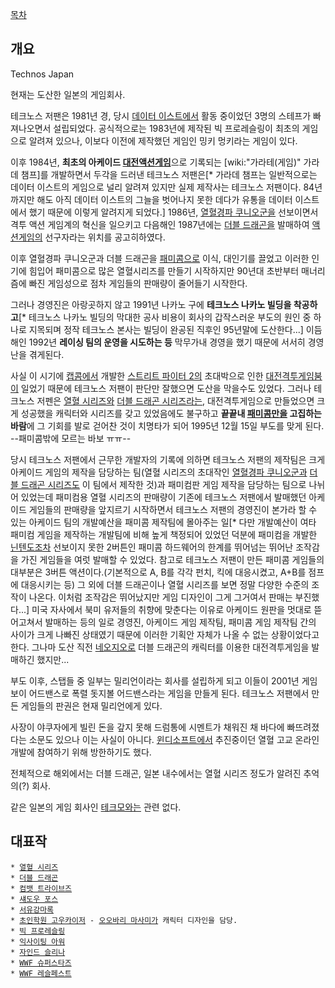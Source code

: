 [[목차]]

== 개요 ==

Technos Japan

현재는 도산한 일본의 게임회사.

테크노스 저팬은 1981년 경, 당시 [[데이터 이스트]]에서 활동 중이었던 3명의 스테프가 빠져나오면서 설립되었다. 공식적으로는 1983년에 제작된 빅 프로레슬링이 최초의 게임으로 알려져 있으나, 이보다 이전에 제작했던 게임인 밍키 멍키라는 게임이 있다.

이후 1984년, '''최초의 아케이드 [[대전액션게임]]'''으로 기록되는 [wiki:"가라테(게임)" 가라데 챔프]를 개발하면서 두각을 드러낸 테크노스 저팬은[* 가라데 챔프는 일반적으로는 데이터 이스트의 게임으로 널리 알려져 있지만 실제 제작사는 테크노스 저팬이다. 84년까지만 해도 아직 데이터 이스트의 그늘을 벗어나지 못한 데다가 유통을 데이터 이스트에서 했기 때문에 이렇게 알려지게 되었다.] 1986년, [[열혈경파 쿠니오군]]을 선보이면서 격투 액션 게임계의 혁신을 일으키고 다음해인 1987년에는 [[더블 드래곤]]을 발매하여 [[액션게임]]의 선구자라는 위치를 공고히하였다.

이후 열혈경파 쿠니오군과 더블 드래곤을 [[패미콤]]으로 이식, 대인기를 끌었고 이러한 인기에 힘입어 패미콤으로 많은 열혈시리즈를 만들기 시작하지만 90년대 초반부터 매너리즘에 빠진 게임성으로 점차 게임들의 판매량이 줄어들기 시작한다.

그러나 경영진은 아랑곳하지 않고 1991년 나카노 구에 '''테크노스 나카노 빌딩을 착공하고'''[* 테크노스 나카노 빌딩의 막대한 공사 비용이 회사의 갑작스러운 부도의 원인 중 하나로 지목되며 정작 테크노스 본사는 빌딩이 완공된 직후인 95년말에 도산한다...] 이듬해인 1992년 '''레이싱 팀의 운영을 시도하는 등''' 막무가내 경영을 했기 때문에 서서히 경영난을 겪게된다.

사실 이 시기에 [[캡콤]]에서 개발한 [[스트리트 파이터 2]]의 초대박으로 인한 [[대전격투게임]]붐이 일었기 때문에 테크노스 저팬이 판단만 잘했으면 도산을 막을수도 있었다. 그러나 테크노스 저펜은 [[열혈 시리즈]]와 [[더블 드래곤 시리즈]]라는, 대전격투게임으로 만들었으면 크게 성공했을 캐릭터와 시리즈를 갖고 있었음에도 불구하고 '''끝끝내 [[패미콤]]만을 고집하는 바람'''에 그 기회를 발로 걷어찬 것이 치명타가 되어 1995년 12월 15일 부도를 맞게 된다. --패미콤밖에 모르는 바보 ㅠㅠ--

당시 테크노스 저팬에서 근무한 개발자의 기록에 의하면 테크노스 저팬의 제작팀은 크게 아케이드 게임의 제작을 담당하는 팀(열혈 시리즈의 초대작인 [[열혈경파 쿠니오군]]과 [[더블 드래곤 시리즈]]도 이 팀에서 제작한 것)과 패미컴판 게임 제작을 담당하는 팀으로 나뉘어 있었는데 패미컴용 열혈 시리즈의 판매량이 기존에 테크노스 저팬에서 발매했던 아케이드 게임들의 판매량을 앞지르기 시작하면서 테크노스 저팬의 경영진이 본가라 할 수 있는 아케이드 팀의 개발예산을 패미콤 제작팀에 몰아주는 일[* 다만 개발예산이 여타 패미컴 게임을 제작하는 개발팀에 비해 높게 책정되어 있었던 덕분에 패미컴을 개발한 [[닌텐도]]조차 선보이지 못한 2버튼인 패미콤 하드웨어의 한계를 뛰어넘는 뛰어난 조작감을 가진 게임들을 여럿 발매할 수 있었다. 참고로 테크노스 저팬이 만든 패미콤 게임들의 대부분은 3버튼 액션이다.(기본적으로 A, B를 각각 펀치, 킥에 대응시켰고, A+B를 점프에 대응시키는 등) 그 외에 더블 드래곤이나 열혈 시리즈를 보면 정말 다양한 수준의 조작이 나온다. 이처럼 조작감은 뛰어났지만 게임 디자인이 그게 그거여서 판매는 부진했다...] 미국 자사에서 북미 유저들의 취향에 맞춘다는 이유로 아케이드 원판을 멋대로 뜯어고쳐서 발매하는 등의 일로 경영진, 아케이드 게임 제작팀, 패미콤 게임 제작팀 간의 사이가 크게 나빠진 상태였기 때문에 이러한 기획안 자체가 나올 수 없는 상황이었다고 한다. 그나마 도산 직전 [[네오지오]]로 더블 드래곤의 캐릭터를 이용한 대전격투게임을 발매하긴 했지만...

부도 이후, 스탭들 중 일부는 밀리언이라는 회사를 설립하게 되고 이들이 2001년 게임보이 어드밴스로 폭렬 돗지볼 어드밴스라는 게임을 만들게 된다. 테크노스 저팬에서 만든 게임들의 판권은 현재 밀리언에게 있다.

사장이 야쿠자에게 빌린 돈을 갚지 못해 드럼통에 시멘트가 채워진 채 바다에 빠뜨려졌다는 소문도 있으나 이는 사실이 아니다. [[윈디소프트]]에서 추진중이던 열혈 고교 온라인 개발에 참여하기 위해 방한하기도 했다.

전체적으로 해외에서는 더블 드래곤, 일본 내수에서는 열혈 시리즈 정도가 알려진 추억의(?) 회사. 

같은 일본의 게임 회사인 [[테크모]]와는 관련 없다.

== 대표작 ==
 * [[열혈 시리즈]]
 * [[더블 드래곤]]
 * [[컴뱃 트라이브즈]]
 * [[섀도우 포스]]
 * [[서유강마록]]
 * [[초인학원 고우카이저]] - [[오오바리 마사미]]가 캐릭터 디자인을 담당.
 * [[빅 프로레슬링]]
 * [[익사이팅 아워]]
 * [[자인드 슬리나]]
 * [[WWF 슈퍼스타즈]]
 * [[WWF 레슬페스트]]
